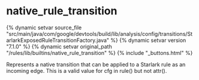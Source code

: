<html devsite>
<head>
  <meta name="project_path" value="/_project.yaml">
  <meta name="book_path" value="/versions/7.1.0/_book.yaml">
</head>
<body>

<h1 class="page-title" id="modules.native_rule_transition">native_rule_transition</h1>

{% dynamic setvar source_file "src/main/java/com/google/devtools/build/lib/analysis/config/transitions/StarlarkExposedRuleTransitionFactory.java" %}
{% dynamic setvar version "7.1.0" %}
{% dynamic setvar original_path "/rules/lib/builtins/native_rule_transition" %}
{% include "_buttons.html" %}
<!-- {% raw %} -->

Represents a native transition that can be applied to a Starlark rule as an incoming edge. This is a valid value for cfg in rule() but not attr().



</body>
</html>

<!-- {% endraw %} -->

